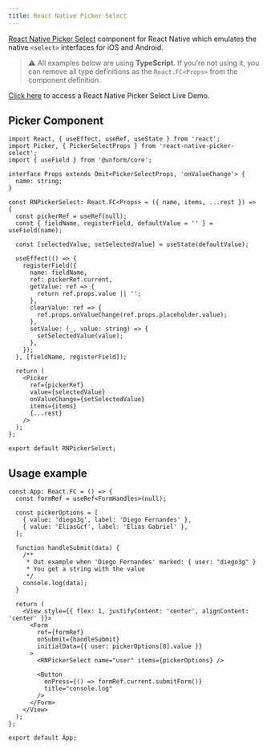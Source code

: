 ```yaml
---
title: React Native Picker Select
---
```


[React Native Picker Select](https://github.com/lawnstarter/react-native-picker-select) component for React Native which emulates the native `<select>` interfaces for iOS and Android.

> ⚠️ All examples below are using **TypeScript**. If you're not using it, you can remove all type definitions as the `React.FC<Props>` from the component definition.

[Click here](https://snack.expo.io/@eliasgcf/unform-react-native-picker-select-example?session_id=snack-session-I6e6cmW7z&preview=true&platform=ios&iframeId=7pnhjsvupn&theme=light&supportedPlatforms=android,ios) to access a React Native Picker Select Live Demo.

## Picker Component

```tsx lineNumbers=true
import React, { useEffect, useRef, useState } from 'react';
import Picker, { PickerSelectProps } from 'react-native-picker-select';
import { useField } from '@unform/core';

interface Props extends Omit<PickerSelectProps, 'onValueChange'> {
  name: string;
}

const RNPickerSelect: React.FC<Props> = ({ name, items, ...rest }) => {
  const pickerRef = useRef(null);
  const { fieldName, registerField, defaultValue = '' } = useField(name);

  const [selectedValue, setSelectedValue] = useState(defaultValue);

  useEffect(() => {
    registerField({
      name: fieldName,
      ref: pickerRef.current,
      getValue: ref => {
        return ref.props.value || '';
      },
      clearValue: ref => {
        ref.props.onValueChange(ref.props.placeholder.value);
      },
      setValue: (_, value: string) => {
        setSelectedValue(value);
      },
    });
  }, [fieldName, registerField]);

  return (
    <Picker
      ref={pickerRef}
      value={selectedValue}
      onValueChange={setSelectedValue}
      items={items}
      {...rest}
    />
  );
};

export default RNPickerSelect;
```

## Usage example
```tsx lineNumbers=true
const App: React.FC = () => {
  const formRef = useRef<FormHandles>(null);

  const pickerOptions = [
    { value: 'diego3g', label: 'Diego Fernandes' },
    { value: 'EliasGcf', label: 'Elias Gabriel' },
  ];

  function handleSubmit(data) {
    /**
     * Out example when 'Diego Fernandes' marked: { user: "diego3g" }
     * You get a string with the value
     */
    console.log(data);
  }

  return (
    <View style={{ flex: 1, justifyContent: 'center', alignContent: 'center' }}>
      <Form
        ref={formRef}
        onSubmit={handleSubmit}
        initialData={{ user: pickerOptions[0].value }}
      >
        <RNPickerSelect name="user" items={pickerOptions} />

        <Button
          onPress={() => formRef.current.submitForm()}
          title="console.log"
        />
      </Form>
    </View>
  );
};

export default App;
```
